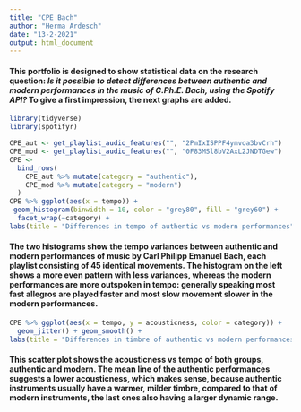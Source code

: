 ```yaml
---
title: "CPE Bach"
author: "Herma Ardesch"
date: "13-2-2021"
output: html_document
---
```


#### This portfolio is designed to show statistical data on the research question: *Is it possible to detect differences between authentic and modern performances in the music of C.Ph.E. Bach, using the Spotify API?* To give a first impression, the next graphs are added.

```r
library(tidyverse)
library(spotifyr)

CPE_aut <- get_playlist_audio_features("", "2PmIxISPPF4ymvoa3bvCrh")
CPE_mod <- get_playlist_audio_features("", "0F83MSl8bV2AxL2JNDTGew")
CPE <-
  bind_rows(
    CPE_aut %>% mutate(category = "authentic"),
    CPE_mod %>% mutate(category = "modern")
  )
CPE %>% ggplot(aes(x = tempo)) + 
 geom_histogram(binwidth = 10, color = "grey80", fill = "grey60") +
  facet_wrap(~category) +
labs(title = "Differences in tempo of authentic vs modern performances", size = 16, caption = "Source: gapminder")


```


#### The two histograms show the tempo variances between authentic and modern performances of music by Carl Philipp Emanuel Bach, each playlist consisting of 45 identical movements. The histogram on the left shows a more even pattern with less variances, whereas the modern performances are more outspoken in tempo: generally speaking most fast allegros are played faster and most slow movement slower in the modern performances.


```r

CPE %>% ggplot(aes(x = tempo, y = acousticness, color = category)) +
  geom_jitter() + geom_smooth() +
labs(title = "Differences in timbre of authentic vs modern performances", size = 16, caption = "Source: gapminder")

```

#### This scatter plot shows the acousticness vs tempo of both groups, authentic and modern. The mean line of the authentic performances suggests a lower acousticness, which makes sense, because authentic instruments usually have a warmer, milder timbre, compared to that of modern instruments, the last ones also having a larger dynamic range.
